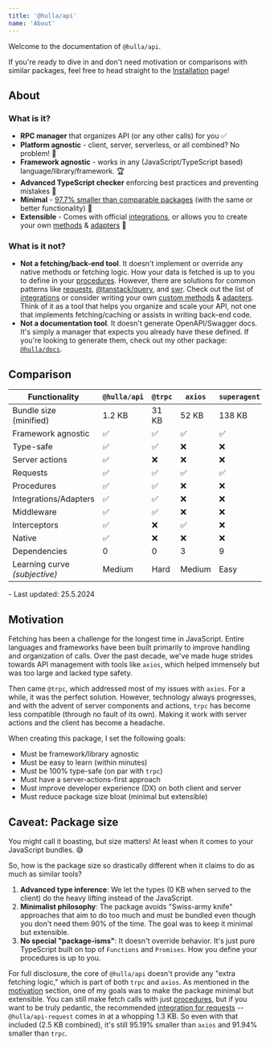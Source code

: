 ```yaml
---
title: '@hulla/api'
name: 'About'
---
```


Welcome to the documentation of `@hulla/api`.

If you're ready to dive in and don't need motivation or comparisons with similar packages, feel free to head straight to the [Installation](/docs/api/getting-started/installation) page!

## About

### What is it?

- **RPC manager** that organizes API (or any other calls) for you ✅
- **Platform agnostic** - client, server, serverless, or all combined? No problem! 💎
- **Framework agnostic** - works in any (JavaScript/TypeScript based) language/library/framework. 🏆
- **Advanced TypeScript checker** enforcing best practices and preventing mistakes 🦸
- **Minimal** - [97.7% smaller than comparable packages](#caveat-package-size) (with the same or better functionality) 🤯
- **Extensible** - Comes with official [integrations](api/integrations), or allows you to create your own [methods](/docs/api/advanced/custom) & [adapters](/docs/api/advanced/adapters) 🧩

### What is it not?

- **Not a fetching/back-end tool**. It doesn't implement or override any native methods or fetching logic. How your data is fetched is up to you to define in your [procedures](api/core-concepts/procedures). However, there are solutions for common patterns like [requests](api/integrations/requests), [@tanstack/query](api/integrations/query), and [swr](api/integrations/swr). Check out the list of [integrations](api/integrations) or consider writing your own [custom methods](api/advanced/custom) & [adapters](api/advanced/adapters). Think of it as a tool that helps you organize and scale your API, not one that implements fetching/caching or assists in writing back-end code.
- **Not a documentation tool**. It doesn't generate OpenAPI/Swagger docs. It's simply a manager that expects you already have these defined. If you're looking to generate them, check out my other package: [`@hulla/docs`](/docs/docs).

## Comparison

| Functionality                 | `@hulla/api` | `@trpc` | `axios` | `superagent` |
| ----------------------------- | ------------ | ------- | ------- | ------------ |
| Bundle size (minified)        | 1.2 KB       | 31 KB   | 52 KB   | 138 KB       |
| Framework agnostic            | ✅           | ✅      | ✅      | ✅           |
| Type-safe                     | ✅           | ✅      | ❌      | ❌           |
| Server actions                | ✅           | ❌      | ❌      | ❌           |
| Requests                      | ✅           | ✅      | ✅      | ✅           |
| Procedures                    | ✅           | ✅      | ❌      | ❌           |
| Integrations/Adapters         | ✅           | ✅      | ❌      | ❌           |
| Middleware                    | ✅           | ✅      | ❌      | ❌           |
| Interceptors                  | ✅           | ❌      | ✅      | ❌           |
| Native                        | ✅           | ❌      | ❌      | ❌           |
| Dependencies                  | 0            | 0       | 3       | 9            |
| Learning curve _(subjective)_ | Medium       | Hard    | Medium  | Easy         |

<p class="text-xs text-right">- Last updated: 25.5.2024</p>

## Motivation

Fetching has been a challenge for the longest time in JavaScript. Entire languages and frameworks have been built primarily to improve handling and organization of calls. Over the past decade, we've made huge strides towards API management with tools like `axios`, which helped immensely but was too large and lacked type safety.

Then came `@trpc`, which addressed most of my issues with `axios`. For a while, it was the perfect solution. However, technology always progresses, and with the advent of server components and actions, `trpc` has become less compatible (through no fault of its own). Making it work with server actions and the client has become a headache.

When creating this package, I set the following goals:

- Must be framework/library agnostic
- Must be easy to learn (within minutes)
- Must be 100% type-safe (on par with `trpc`)
- Must have a server-actions-first approach
- Must improve developer experience (DX) on both client and server
- Must reduce package size bloat (minimal but extensible)

## Caveat: Package size

You might call it boasting, but size matters! At least when it comes to your JavaScript bundles. 😅

So, how is the package size so drastically different when it claims to do as much as similar tools?

1. **Advanced type inference**: We let the types (0 KB when served to the client) do the heavy lifting instead of the JavaScript.
2. **Minimalist philosophy**: The package avoids "Swiss-army knife" approaches that aim to do too much and must be bundled even though you don't need them 90% of the time. The goal was to keep it minimal but extensible.
3. **No special "package-isms"**: It doesn't override behavior. It's just pure TypeScript built on top of `Functions` and `Promises`. How you define your procedures is up to you.

For full disclosure, the core of `@hulla/api` doesn't provide any "extra fetching logic," which is part of both `trpc` and `axios`. As mentioned in the [motivation](#motivation) section, one of my goals was to make the package minimal but extensible. You can still make fetch calls with just [procedures](/docs/api/core-concepts/procedures), but if you want to be truly pedantic, the recommended [integration for requests](/docs/api/integrations/requests) -- `@hulla/api-request` comes in at a whopping 1.3 KB. So even with that included (2.5 KB combined), it's still 95.19% smaller than `axios` and 91.94% smaller than `trpc`.
